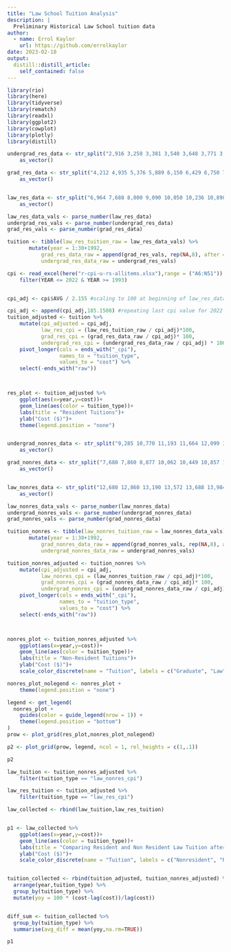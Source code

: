 ```yaml
---
title: "Law School Tuition Analysis"
description: |
  Preliminary Historical Law School tuition data
author:
  - name: Errol Kaylor
    url: https://github.com/errolkaylor
date: 2023-02-10
output:
  distill::distill_article:
    self_contained: false
---
```



```r
library(rio)
library(here)
library(tidyverse)
library(rematch)
library(readxl)
library(ggplot2)
library(cowplot)
library(plotly)
library(distill)
```

```r

undergrad_res_data <- str_split("2,916 3,258 3,381 3,540 3,648 3,771 3,810 3,819 4,071 4,723 5,039 5,670 5,805 5,970 6,168 6,485 7,430 8,190 8,789 9,310 9,703 9,918 10,289 10,762 11,571 11,898 12,720 13,856 14,421 15,054",pattern = " ") %>% 
    as_vector()

grad_res_data <- str_split("4,212 4,935 5,376 5,889 6,150 6,429 6,750 7,056 7,497 8,134 8,958 9,918 10,548 11,055 11,577 12,144 12,698 13,383 14,198 14,530 15,307 15,552", pattern = " ") %>% 
    as_vector()


law_res_data <- str_split("6,964 7,688 8,000 9,090 10,050 10,236 10,898 11,204 12,244 13,459 15,202 16,156 17,792 18,690 19,596 20,570 22,330 24,031 26,062 28,354 29,492 30,586, 31,506 32,474 33,922 35,418 35,604 39,229 40,821 42,840",pattern =  " ") %>% 
    as_vector()

law_res_data_vals <- parse_number(law_res_data)
undergrad_res_vals <- parse_number(undergrad_res_data)
grad_res_vals <- parse_number(grad_res_data)

tuition <- tibble(law_res_tuition_raw = law_res_data_vals) %>% 
       mutate(year = 1:30+1992,
           grad_res_data_raw = append(grad_res_vals, rep(NA,8), after = 22),
           undergrad_res_data_raw = undergrad_res_vals)

cpi <- read_excel(here("r-cpi-u-rs-allitems.xlsx"),range = ("A6:N51")) %>% 
    filter(YEAR <= 2022 & YEAR >= 1993)


cpi_adj <- cpi$AVG / 2.155 #scaling to 100 at beginning of law_res_dataset.

cpi_adj <- append(cpi_adj,185.1508) #repeating last cpi value for 2022 data
tuition_adjusted <- tuition %>% 
    mutate(cpi_adjusted = cpi_adj,
           law_res_cpi = (law_res_tuition_raw / cpi_adj)*100,
           grad_res_cpi = (grad_res_data_raw / cpi_adj)* 100,
           undergrad_res_cpi = (undergrad_res_data_raw / cpi_adj) * 100) %>% 
    pivot_longer(cols = ends_with("_cpi"),
                 names_to = "tuition_type",
                 values_to = "cost") %>% 
    select(-ends_with("raw"))



res_plot <- tuition_adjusted %>% 
    ggplot(aes(x=year,y=cost))+
    geom_line(aes(color = tuition_type))+
    labs(title = "Resident Tuitions")+
    ylab("Cost ($)")+
    theme(legend.position = "none")



```


```r
undergrad_nonres_data <- str_split("9,285 10,770 11,193 11,664 12,099 12,555 13,197 13,839 14,493 16,252 16,938 17,646 18,201 18,768 19,332 20,242 23,720 25,830 27,653 28,660 29,788 30,888 32,024 33,442 34,611 35,478 36,615 39,308 40,465 41,699",pattern = " ") %>% 
    as_vector()

grad_nonres_data <- str_split("7,680 7,860 8,877 10,062 10,449 10,857 11,409 11,958 12,645 13,540 13,734 14,211 15,138 15,591 16,341 17,166 17,990 19,350 20,597 22,198 23,839 24,759", pattern = " ") %>% 
    as_vector()


law_nonres_data <- str_split("12,680 12,860 13,190 13,572 13,688 13,984 14,844 15,356 16,604 18,037 19,122 20,458 22,400 23,262 24,396 25,610 27,820 29,953 32,506 35,374 36,746 38,056 39,210 40,394 42,166 44,022 45,961 49,093 51,081 53,622",pattern =  " ") %>% 
    as_vector()

law_nonres_data_vals <- parse_number(law_nonres_data)
undergrad_nonres_vals <- parse_number(undergrad_nonres_data)
grad_nonres_vals <- parse_number(grad_nonres_data)

tuition_nonres <- tibble(law_nonres_tuition_raw = law_nonres_data_vals) %>% 
       mutate(year = 1:30+1992,
           grad_nonres_data_raw = append(grad_nonres_vals, rep(NA,8), after = 22),
           undergrad_nonres_data_raw = undergrad_nonres_vals)

tuition_nonres_adjusted <- tuition_nonres %>% 
    mutate(cpi_adjusted = cpi_adj,
           law_nonres_cpi = (law_nonres_tuition_raw / cpi_adj)*100,
           grad_nonres_cpi = (grad_nonres_data_raw / cpi_adj)* 100,
           undergrad_nonres_cpi = (undergrad_nonres_data_raw / cpi_adj) * 100) %>% 
    pivot_longer(cols = ends_with("_cpi"),
                 names_to = "tuition_type",
                 values_to = "cost") %>% 
    select(-ends_with("raw"))



nonres_plot <- tuition_nonres_adjusted %>% 
    ggplot(aes(x=year,y=cost))+
    geom_line(aes(color = tuition_type))+
    labs(title = "Non-Resident Tuitions")+
    ylab("Cost ($)")+
    scale_color_discrete(name = "Tuition", labels = c("Graduate", "Law", "Undergraduate"))

nonres_plot_nolegend <- nonres_plot +
    theme(legend.position = "none")

legend <- get_legend(
  nonres_plot + 
    guides(color = guide_legend(nrow = 1)) +
    theme(legend.position = "bottom")
)
prow <- plot_grid(res_plot,nonres_plot_nolegend)

p2 <- plot_grid(prow, legend, ncol = 1, rel_heights = c(1,.1))

p2
```



```r
law_tuition <- tuition_nonres_adjusted %>% 
    filter(tuition_type == "law_nonres_cpi")

law_res_tuition <- tuition_adjusted %>% 
    filter(tuition_type == "law_res_cpi")

law_collected <- rbind(law_tuition,law_res_tuition)


p1 <- law_collected %>% 
    ggplot(aes(x=year,y=cost))+
    geom_line(aes(color = tuition_type))+
    labs(title = "Comparing Resident and Non Resident Law Tuition after adjustment.")+
    ylab("Cost ($)")+
    scale_color_discrete(name = "Tuition", labels = c("Nonresident", "Resident"))


tuition_collected <- rbind(tuition_adjusted, tuition_nonres_adjusted) %>% 
  arrange(year,tuition_type) %>% 
  group_by(tuition_type) %>% 
  mutate(yoy = 100 * (cost-lag(cost))/lag(cost))


diff_sum <- tuition_collected %>% 
  group_by(tuition_type) %>% 
  summarise(avg_diff = mean(yoy,na.rm=TRUE))

p1

```


